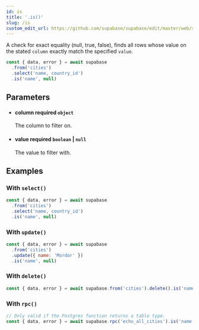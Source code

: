 ```yaml
---
id: is
title: '.is()'
slug: /is
custom_edit_url: https://github.com/supabase/supabase/edit/master/web/spec/supabase_js_v2_ref.yml
---
```



A check for exact equality (null, true, false), finds all rows whose
value on the stated `column` exactly match the specified `value`.

```js
const { data, error } = await supabase
  .from('cities')
  .select('name, country_id')
  .is('name', null)
```

## Parameters

<ul className="method-list-group">
  
<li className="method-list-item">
  <h4 className="method-list-item-label">
    <span className="method-list-item-label-name">
      column
    </span>
    <span className="method-list-item-label-badge required">
      required
    </span>
    <span className="method-list-item-validation">
      <code>object</code>
    </span>
  </h4>
  <div class="method-list-item-description">

The column to filter on.

  </div>
  
</li>

<li className="method-list-item">
  <h4 className="method-list-item-label">
    <span className="method-list-item-label-name">
      value
    </span>
    <span className="method-list-item-label-badge required">
      required
    </span>
    <span className="method-list-item-validation">
      <code>boolean</code> | <code>null</code>
    </span>
  </h4>
  <div class="method-list-item-description">

The value to filter with.

  </div>
  
</li>

</ul>

## Examples

### With `select()`

```js
const { data, error } = await supabase
  .from('cities')
  .select('name, country_id')
  .is('name', null)
```

### With `update()`

```js
const { data, error } = await supabase
  .from('cities')
  .update({ name: 'Mordor' })
  .is('name', null)
```

### With `delete()`

```js
const { data, error } = await supabase.from('cities').delete().is('name', null)
```

### With `rpc()`

```js
// Only valid if the Postgres function returns a table type.
const { data, error } = await supabase.rpc('echo_all_cities').is('name', null)
```
